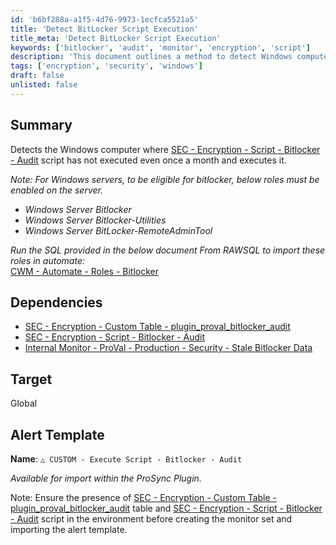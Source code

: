 ```yaml
---
id: 'b6bf288a-a1f5-4d76-9973-1ecfca5521a5'
title: 'Detect BitLocker Script Execution'
title_meta: 'Detect BitLocker Script Execution'
keywords: ['bitlocker', 'audit', 'monitor', 'encryption', 'script']
description: 'This document outlines a method to detect Windows computers where the BitLocker audit script has not executed in the past month and initiates its execution. It also details the necessary roles for Windows servers to support BitLocker and provides links to related SQL scripts for role import in Automate.'
tags: ['encryption', 'security', 'windows']
draft: false
unlisted: false
---
```

## Summary

Detects the Windows computer where [SEC - Encryption - Script - Bitlocker - Audit](https://proval.itglue.com/DOC-5078775-8943478) script has not executed even once a month and executes it.  

*Note:* *For Windows servers, to be eligible for bitlocker, below roles must be enabled on the server.*

- *Windows Server Bitlocker*
- *Windows Server Bitlocker-Utilities*
- *Windows Server BitLocker-RemoteAdminTool*

*Run the SQL provided in the below document From RAWSQL to import these roles in automate:*  
[CWM - Automate - Roles - Bitlocker](https://proval.itglue.com/DOC-5078775-17817010)

## Dependencies

- [SEC - Encryption - Custom Table - plugin_proval_bitlocker_audit](https://proval.itglue.com/DOC-5078775-8943520)  
- [SEC - Encryption - Script - Bitlocker - Audit](https://proval.itglue.com/DOC-5078775-8943478)  
- [Internal Monitor - ProVal - Production - Security - Stale Bitlocker Data](https://proval.itglue.com/DOC-5078775-12589046)  

## Target

Global  

## Alert Template

**Name**: `△ CUSTOM - Execute Script - Bitlocker - Audit`  

*Available for import within the ProSync Plugin.*

Note: Ensure the presence of [SEC - Encryption - Custom Table - plugin_proval_bitlocker_audit](https://proval.itglue.com/DOC-5078775-8943520) table and [SEC - Encryption - Script - Bitlocker - Audit](https://proval.itglue.com/DOC-5078775-8943478) script in the environment before creating the monitor set and importing the alert template.












